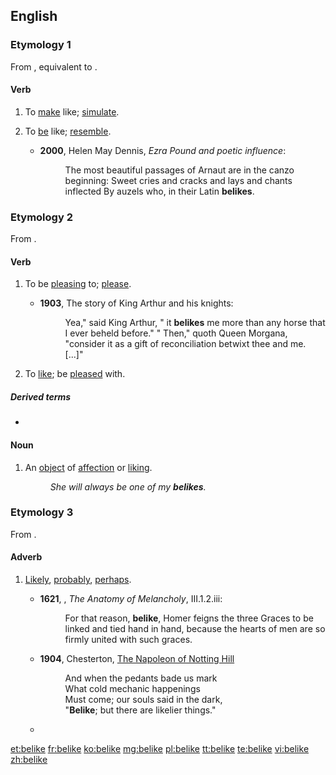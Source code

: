 ==English==

===Etymology 1===
From {{etyl|enm|en}} {{term|beliken||to simulate, feign|lang=enm}}, equivalent to {{prefix|be|like|lang=en}}.

====Verb====
{{en-verb|belik|ing}}

# {{context|transitive|lang=en}} To [[make]] like; [[simulate]].
# {{context|transitive|lang=en}} To [[be]] like; [[resemble]].
#* '''2000''', Helen May Dennis, ''Ezra Pound and poetic influence'':
#*: The most beautiful passages of Arnaut are in the canzo beginning: Sweet cries and cracks and lays and chants inflected By auzels who, in their Latin '''belikes'''. 

===Etymology 2===
From {{prefix|be|like|lang=en}}.

====Verb====
{{en-verb|belik|ing}}

# {{context|impersonal|lang=en}} To be [[pleasing]] to; [[please]].
#* '''1903''', The story of King Arthur and his knights:
#*: Yea," said King Arthur, " it '''belikes''' me more than any horse that I ever beheld before." " Then," quoth Queen Morgana, "consider it as a gift of reconciliation betwixt thee and me. [...]"
# {{context|transitive|lang=en}} To [[like]]; be [[pleased]] with.

=====Derived terms=====
* {{l/en|beliked}}

====Noun====
{{en-noun}}

# An [[object]] of [[affection]] or [[liking]].
#: ''She will always be one of my '''belikes'''.''

===Etymology 3===
From {{prefix|be|like|lang=en}}.

====Adverb====
{{en-adv|-}}

# {{context|archaic|or|dialectal|Northern England|lang=en}} [[likely|Likely]], [[probably]], [[perhaps]].
#* '''1621''', {{w|Robert Burton (scholar)|Robert Burton}}, ''The Anatomy of Melancholy'', III.1.2.iii:
#*: For that reason, '''belike''', Homer feigns the three Graces to be linked and tied hand in hand, because the hearts of men are so firmly united with such graces.
#*'''1904''', Chesterton, [[s:The Napoleon of Notting Hill|The Napoleon of Notting Hill]]
#*:And when the pedants bade us mark
#*:What cold mechanic happenings
#*:Must come; our souls said in the dark,
#*:"'''Belike'''; but there are likelier things."
#* {{quote-book
|year=1991
|year_published=
|edition=
|editor=
|author=Roger Zelazny & Robert Sheckley
|title=Bring Me the Head of Prince Charming
|chapter=
|url=http://books.google.com/books?ei=pFkWT9zfO8altwfcubzhAg&id=V0GtFFhDUvIC&dq=Bring+Me+the+Head+of+Prince+Charming&q=eftsoons#search_anchor
|genre=
|publisher=Bantam Books, New York 
|isbn=
|page=205
|passage=Princess Scarlet fanned herself with the Chinese fan that Supply had provided and, turning to Achmed Ali, said in formal tones, "'''Belike''', sir, I've not seen thy match for overall all-in dancing eftsoons.
}}

[[et:belike]]
[[fr:belike]]
[[ko:belike]]
[[mg:belike]]
[[pl:belike]]
[[tt:belike]]
[[te:belike]]
[[vi:belike]]
[[zh:belike]]